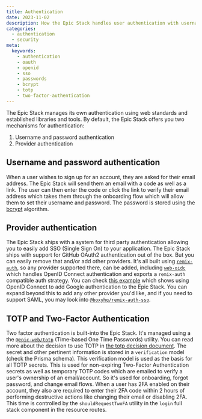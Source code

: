 ```yaml
---
title: Authentication
date: 2023-11-02
description: How the Epic Stack handles user authentication with username/password and third party providers.
categories:
  - authentication
  - security
meta:
  keywords:
    - authentication
    - oauth
    - openid
    - sso
    - passwords
    - bcrypt
    - totp
    - two-factor-authentication
---
```

The Epic Stack manages its own authentication using web standards and established libraries and tools. By default, the Epic Stack offers you two mechanisms for authentication:

1. Username and password authentication
2. Provider authentication

## Username and password authentication

When a user wishes to sign up for an account, they are asked for their email address. The Epic Stack will send them an email with a code as well as a link. The user can then enter the code or click the link to verify their email address which takes them through the onboarding flow which will allow them to set their username and password. The password is stored using the [bcrypt](https://npm.im/bcrypt) algorithm.

## Provider authentication 

The Epic Stack ships with a system for third party authentication allowing you to easily add SSO (Single Sign On) to your application. The Epic Stack ships with support for GitHub OAuth2 authentication out of the box. But you can easily remove that and/or add other providers. It's all built using [`remix-auth`](https://npm.im/remix-auth), so any provider supported there, can be added, including [`web-oidc`](https://npm.im/web-oidc) which handles OpenID Connect authentication and exports a `remix-auth` compatible auth strategy. You can check [this example](https://github.com/kentcdodds/epic-oidc) which shows using OpenID Connect to add Google authentication to the Epic Stack. You can expand beyond this to add any other provider you'd like, and if you need to support SAML, you may look into [`@boxyhq/remix-auth-sso`](https://github.com/boxyhq/remix-auth-sso).

## TOTP and Two-Factor Authentication

Two factor authentication is built-into the Epic Stack. It's managed using a the [`@epic-web/totp`](https://npm.im/@epic-web/totp) (Time-based One Time Passwords) utility. You can read more about the decision to use TOTP in [the totp decision document](./decisions/014-totp.md). The secret and other pertinent information is stored in a `verification` model (check the Prisma schema). This verification model is used as the basis for all TOTP secrets. This is used for non-expiring Two-Factor Authentication secrets as well as temporary TOTP codes which are emailed to verify a user's ownership of an email/account. So it's used for onboarding, forgot password, and change email flows. When a user has 2FA enabled on their account, they also are required to enter their 2FA code within 2 hours of performing destructive actions like changing their email or disabling 2FA. This time is controlled by the `shouldRequestTwoFA` utility in the `login` full stack component in the resource routes.
